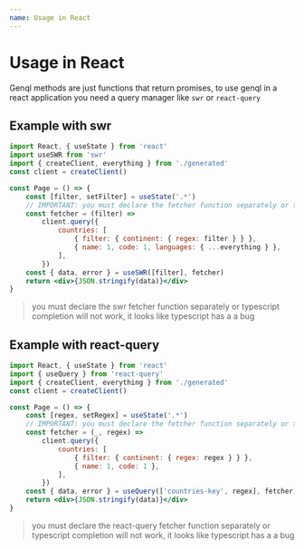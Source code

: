```yaml
---
name: Usage in React
---
```


# Usage in React

Genql methods are just functions that return promises, to use genql in a react application you need a query manager like `swr` or `react-query`

## Example with swr

```jsx
import React, { useState } from 'react'
import useSWR from 'swr'
import { createClient, everything } from './generated'
const client = createClient()

const Page = () => {
    const [filter, setFilter] = useState('.*')
    // IMPORTANT: you must declare the fetcher function separately or typescript completion will not work, it looks like that typescript has a a bug
    const fetcher = (filter) =>
        client.query({
            countries: [
                { filter: { continent: { regex: filter } } },
                { name: 1, code: 1, languages: { ...everything } },
            ],
        })
    const { data, error } = useSWR([filter], fetcher)
    return <div>{JSON.stringify(data)}</div>
}
```

> you must declare the swr fetcher function separately or typescript completion will not work, it looks like typescript has a a bug

## Example with react-query

```jsx
import React, { useState } from 'react'
import { useQuery } from 'react-query'
import { createClient, everything } from './generated'
const client = createClient()

const Page = () => {
    const [regex, setRegex] = useState('.*')
    // IMPORTANT: you must declare the fetcher function separately or typescript completion will not work, it looks like that typescript has a a bug
    const fetcher = (_, regex) =>
        client.query({
            countries: [
                { filter: { continent: { regex: regex } } },
                { name: 1, code: 1 },
            ],
        })
    const { data, error } = useQuery(['countries-key', regex], fetcher)
    return <div>{JSON.stringify(data)}</div>
}
```

> you must declare the react-query fetcher function separately or typescript completion will not work, it looks like typescript has a a bug
